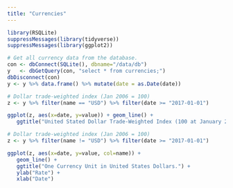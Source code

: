 ```yaml
---
title: "Currencies"
---
```


```r
library(RSQLite)
suppressMessages(library(tidyverse))
suppressMessages(library(ggplot2))
```

```r
# Get all currency data from the database.
con <- dbConnect(SQLite(), dbname="/data/db")
y   <- dbGetQuery(con, "select * from currencies;")
dbDisconnect(con)
y <- y %>% data.frame() %>% mutate(date = as.Date(date))
```

```r
# Dollar trade-weighted index (Jan 2006 = 100)
z <- y %>% filter(name == "USD") %>% filter(date >= "2017-01-01")
```

```r
ggplot(z, aes(x=date, y=value)) + geom_line() +
   ggtitle("United Stated Dollar Trade-Weighted Index (100 at January 2006)")
```

```r
# Dollar trade-weighted index (Jan 2006 = 100)
z <- y %>% filter(name != "USD") %>% filter(date >= "2017-01-01")
```

```r
ggplot(z, aes(x=date, y=value, col=name)) + 
   geom_line() + 
   ggtitle("One Currency Unit in United States Dollars.") +
   ylab("Rate") +
   xlab("Date")
```

